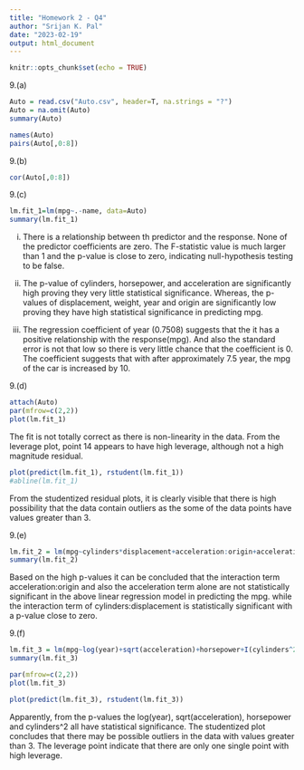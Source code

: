 ---
title: "Homework 2 - Q4"
author: "Srijan K. Pal"
date: "2023-02-19"
output: html_document
---

```{r setup, include=FALSE}
knitr::opts_chunk$set(echo = TRUE)
```

9.(a)
```{r}
Auto = read.csv("Auto.csv", header=T, na.strings = "?")
Auto = na.omit(Auto)
summary(Auto)
```

```{r}
names(Auto)
pairs(Auto[,0:8])
```

9.(b)
```{r}
cor(Auto[,0:8])
```

9.(c)
```{r}
lm.fit_1=lm(mpg~.-name, data=Auto)
summary(lm.fit_1)
```
i. There is a relationship between th predictor and the response. None of the predictor coefficients are zero. The F-statistic value is much larger than 1 and the p-value is close to zero, indicating null-hypothesis testing to be false.

ii. The p-value of cylinders, horsepower, and acceleration are significantly high proving they very little statistical significance. Whereas, the p-values of displacement, weight, year and origin are significantly low proving they have high statistical significance in predicting mpg.

iii. The regression coefficient of year (0.7508) suggests that the it has a positive relationship with the response(mpg). And also the standard error is not that low so there is very little chance that the coefficient is 0. The coefficient suggests that with after approximately 7.5 year, the mpg of the car is increased by 10.


9.(d)
```{r}
attach(Auto)
par(mfrow=c(2,2))
plot(lm.fit_1)
```

The fit is not totally correct as there is non-linearity in the data. From the leverage plot, point 14 appears to have high leverage, although not a high magnitude residual.

```{r}
plot(predict(lm.fit_1), rstudent(lm.fit_1))
#abline(lm.fit_1)
```

From the studentized residual plots, it is clearly visible that there is high possibility that the data contain outliers as the some of the data points have values greater than 3.


9.(e)
```{r}
lm.fit_2 = lm(mpg~cylinders*displacement+acceleration:origin+acceleration)
summary(lm.fit_2)
```
Based on the high p-values it can be concluded that the interaction term acceleration:origin and also the acceleration term alone are not statistically significant in the above linear regression model in predicting the mpg. while the interaction term of cylinders:displacement is statistically significant with a p-value close to zero.

9.(f)
```{r}
lm.fit_3 = lm(mpg~log(year)+sqrt(acceleration)+horsepower+I(cylinders^2))
summary(lm.fit_3)
```

```{r}
par(mfrow=c(2,2))
plot(lm.fit_3)
```

```{r}
plot(predict(lm.fit_3), rstudent(lm.fit_3))
```

Apparently, from the p-values the log(year), sqrt(acceleration), horsepower and cylinders^2 all have statistical significance. The studentized plot concludes that there may be possible outliers in the data with values greater than 3. The leverage point indicate that there are only one single point with high leverage.
